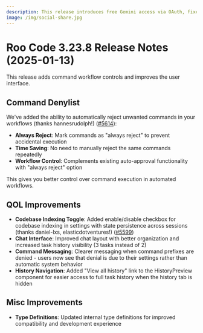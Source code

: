 ```yaml
---
description: This release introduces free Gemini access via OAuth, fixes several bugs, and improves the overall user experience.
image: /img/social-share.jpg
---
```


# Roo Code 3.23.8 Release Notes (2025-01-13)

This release adds command workflow controls and improves the user interface.

## Command Denylist

We've added the ability to automatically reject unwanted commands in your workflows (thanks hannesrudolph!) ([#5614](https://github.com/RooCodeInc/Roo-Code/pull/5614)):

- **Always Reject**: Mark commands as "always reject" to prevent accidental execution
- **Time Saving**: No need to manually reject the same commands repeatedly  
- **Workflow Control**: Complements existing auto-approval functionality with "always reject" option

This gives you better control over command execution in automated workflows.

## QOL Improvements

* **Codebase Indexing Toggle**: Added enable/disable checkbox for codebase indexing in settings with state persistence across sessions (thanks daniel-lxs, elasticdotventures!) ([#5599](https://github.com/RooCodeInc/Roo-Code/pull/5599))
* **Chat Interface**: Improved chat layout with better organization and increased task history visibility (3 tasks instead of 2)
* **Command Messaging**: Clearer messaging when command prefixes are denied - users now see that denial is due to their settings rather than automatic system behavior
* **History Navigation**: Added "View all history" link to the HistoryPreview component for easier access to full task history when the history tab is hidden

## Misc Improvements

* **Type Definitions**: Updated internal type definitions for improved compatibility and development experience